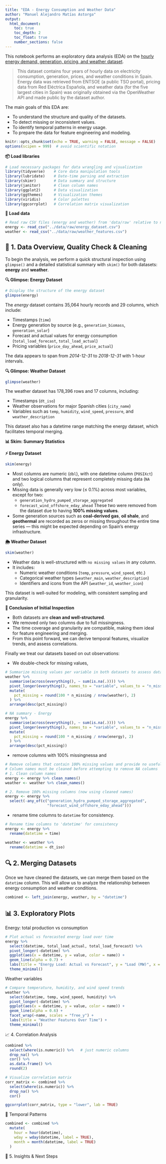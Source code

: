 ```yaml
---
title: "EDA - Energy Consumption and Weather Data"
author: "Manuel Alejandro Matías Astorga"
output:
  html_document:
    toc: true
    toc_depth: 2
    toc_float: true
    number_sections: false
---
```


This notebook performs an exploratory data analysis (EDA) on the [hourly energy demand, generation, pricing, and weather dataset](https://www.kaggle.com/datasets/nicholasjhana/energy-consumption-generation-prices-and-weather).

> This dataset contains four years of hourly data on electricity consumption, generation, prices, and weather conditions in Spain. Energy data was retrieved from ENTSOE (a public TSO portal), pricing data from Red Eléctrica Española, and weather data (for the five largest cities in Spain) was originally obtained via the OpenWeather API and made public by the dataset author.

The main goals of this EDA are:

- To understand the structure and quality of the datasets.
- To detect missing or inconsistent values.
- To identify temporal patterns in energy usage.
- To prepare the data for feature engineering and modeling.

```r
knitr::opts_chunk$set(echo = TRUE, warning = FALSE, message = FALSE)        # Set global options for knitr
options(scipen = 999)  # avoid scientific notation
```

**📦 Load libraries**

```r
# Load necessary packages for data wrangling and visualization
library(tidyverse)    # Core data manipulation tools
library(lubridate)    # Date-time parsing and extraction
library(skimr)        # Data summary and structure
library(janitor)      # Clean column names
library(ggplot2)      # Data visualization
library(ggthemes)     # Visualization themes
library(viridis)      # Color palettes
library(ggcorrplot)   # Correlation matrix visualization
```

**📁 Load data**

```r
# Read raw CSV files (energy and weather) from 'data/raw' relative to notebook location
energy <- read_csv("../data/raw/energy_dataset.csv")
weather <- read_csv("../data/raw/weather_features.csv")
```

## 🧹 1. Data Overview, Quality Check & Cleaning

To begin the analysis, we perform a quick structural inspection using `glimpse()` and a detailed statistical summary with `skim()` for both datasets: **energy** and **weather**.

**🔍 Glimpse: Energy Dataset**

```r
# Display the structure of the energy dataset
glimpse(energy)
```

The *energy* dataset contains 35,064 hourly records and 29 columns, which include:

- Timestamps (`time`)
- Energy generation by source (e.g., `generation_biomass`, `generation_solar`)
- Forecast and actual values for energy consumption (`total_load_forecast`, `total_load_actual`)
- Pricing variables (`price_day_ahead`, `price_actual`)

The data appears to span from *2014-12-31* to *2018-12-31* with 1-hour intervals.

**🔍 Glimpse: Weather Dataset**

```r
glimpse(weather)
```

The weather dataset has 178,396 rows and 17 columns, including:

- Timestamps (`dt_iso`)
- Weather observations for major Spanish cities (`city_name`)
- Variables such as `temp`, `humidity`, `wind_speed`, `pressure`, and `weather_description`

This dataset also has a datetime range matching the energy dataset, which facilitates temporal merging.

**📊 Skim: Summary Statistics**

**⚡ Energy Dataset**

```r
skim(energy)
```

- Most columns are numeric (`dbl`), with one datetime column (`POSIXct`) and two logical columns that represent completely missing data (`NA` only).
- Missing data is generally very low (≤ 0.1%) across most variables, except for two:
  - `generation_hydro_pumped_storage_aggregated`
  - `forecast_wind_offshore_eday_ahead`
These two were removed from the dataset due to having **100% missing values**.
- Some generation sources such as **coal-derived gas**, **oil shale**, and **geothermal** are recorded as zeros or missing throughout the entire time series — this might be expected depending on Spain’s energy infrastructure.

**🌦️ Weather Dataset**

```r
skim(weather)
```

- Weather data is well-structured with `no missing values` in any column.
- It includes:
  - Numeric weather conditions (`temp`, `pressure`, `wind_speed`, etc.)
  - Categorical weather types (`weather_main`, `weather_description`)
  - Identifiers and icons from the API (`weather_id`, `weather_icon`)

This dataset is well-suited for modeling, with consistent sampling and granularity.

**📌 Conclusion of Initial Inspection**

- Both datasets are **clean and well-structured**.
- We removed only two columns due to full missingness.
- The time coverage and granularity are compatible, making them ideal for feature engineering and merging.
- From this point forward, we can derive temporal features, visualize trends, and assess correlations.

Finally we treat our datasets based on out observations:

- We double-check for missing values,

```r
# Summarize missing values per variable in both datasets to assess data quality
weather %>%
  summarise(across(everything(), ~ sum(is.na(.)))) %>%
  pivot_longer(everything(), names_to = "variable", values_to = "n_missing") %>%
  mutate(
    pct_missing = round(100 * n_missing / nrow(weather), 2)
  ) %>%
  arrange(desc(pct_missing))

# NA summary - Energy
energy %>%
  summarise(across(everything(), ~ sum(is.na(.)))) %>%
  pivot_longer(everything(), names_to = "variable", values_to = "n_missing") %>%
  mutate(
    pct_missing = round(100 * n_missing / nrow(energy), 2)
  ) %>%
  arrange(desc(pct_missing))
```

- remove columns with 100% missingnessa and

```r
# Remove columns that contain 100% missing values and provide no useful information
# Column names must be cleaned before attempting to remove NA columns
# 1. Clean column names
energy <- energy %>% clean_names()
weather <- weather %>% clean_names()

# 2. Remove 100% missing columns (now using cleaned names)
energy <- energy %>%
  select(-any_of(c("generation_hydro_pumped_storage_aggregated",
                   "forecast_wind_offshore_eday_ahead")))
```

- rename time columns to `datetime` for consistency.

```r
# Rename time columns to 'datetime' for consistency
energy <- energy %>%
  rename(datetime = time)

weather <- weather %>%
  rename(datetime = dt_iso)
```

## 🔍 2. Merging Datasets

Once we have cleaned the datasets, we can merge them based on the `datetime` column. This will allow us to analyze the relationship between energy consumption and weather conditions.

```r
combined <- left_join(energy, weather, by = "datetime")
```

## 📊 3. Exploratory Plots

Energy: total production vs consumption

```r
# Plot actual vs forecasted energy load over time
energy %>%
  select(datetime, total_load_actual, total_load_forecast) %>%
  pivot_longer(-datetime) %>%
  ggplot(aes(x = datetime, y = value, color = name)) +
  geom_line(alpha = 0.7) +
  labs(title = "Energy Load: Actual vs Forecast", y = "Load (MW)", x = "Time") +
  theme_minimal()
```

Weather variables

```r
# Compare temperature, humidity, and wind speed trends
weather %>%
  select(datetime, temp, wind_speed, humidity) %>%
  pivot_longer(-datetime) %>%
  ggplot(aes(x = datetime, y = value, color = name)) +
  geom_line(alpha = 0.6) +
  facet_wrap(~name, scales = "free_y") +
  labs(title = "Weather Features Over Time") +
  theme_minimal()
```

📈 4. Correlation Analysis

```r
combined %>%
  select(where(is.numeric)) %>%   # just numeric columns
  drop_na() %>%
  cor() %>%
  as.data.frame() %>%
  round(2)
```

```r
# Visualize correlation matrix
corr_matrix <- combined %>%
  select(where(is.numeric)) %>%
  drop_na() %>%
  cor()

ggcorrplot(corr_matrix, type = "lower", lab = TRUE)
```

📅 Temporal Patterns

```r
combined <- combined %>%
  mutate(
    hour = hour(datetime),
    wday = wday(datetime, label = TRUE),
    month = month(datetime, label = TRUE)
  )
```

🧠 5. Insights & Next Steps


